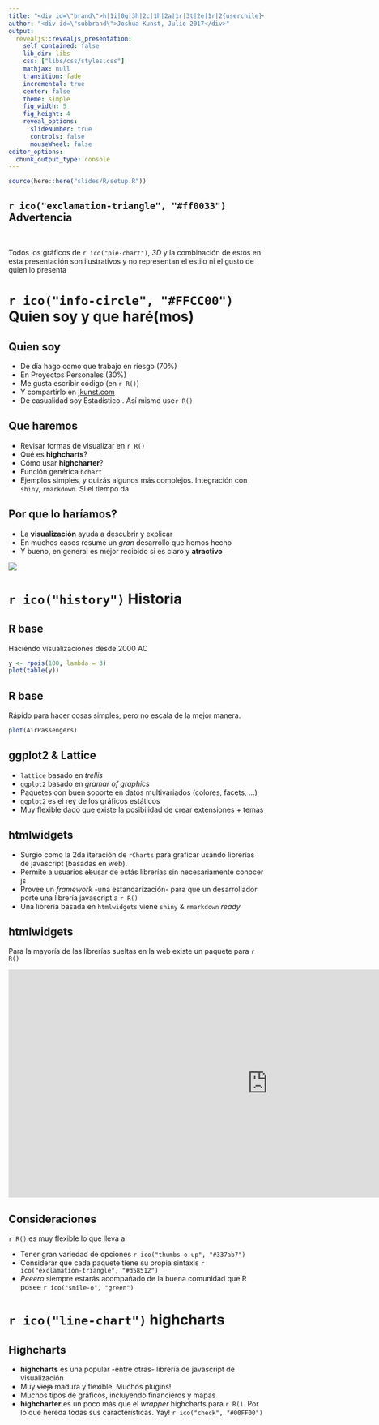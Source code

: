 ```yaml
---
title: "<div id=\"brand\">h|1i|0g|3h|2c|1h|2a|1r|3t|2e|1r|2{userchile}</div>"
author: "<div id=\"subbrand\">Joshua Kunst, Julio 2017</div>"
output:
  revealjs::revealjs_presentation:
    self_contained: false
    lib_dir: libs
    css: ["libs/css/styles.css"]
    mathjax: null
    transition: fade
    incremental: true
    center: false
    theme: simple
    fig_width: 5
    fig_height: 4
    reveal_options:
      slideNumber: true
      controls: false
      mouseWheel: false
editor_options: 
  chunk_output_type: console
---
```


```r
source(here::here("slides/R/setup.R"))
```

## `r ico("exclamation-triangle", "#ff0033")` Advertencia 

<script>
(function (H) {
    H.wrap(H.Pointer.prototype, 'normalize', function (proceed, e) {
        var e = proceed.call(this,e);
        var zoom = Reveal.getScale();
        if(zoom>1) {
        var positionX = e.pageX - e.chartX;
        var positionY = e.pageY - e.chartY;
        e.chartX = Math.round((e.pageX - positionX*zoom)/zoom);
        e.chartY = Math.round((e.pageY - positionY*zoom)/zoom); 
        } else {
          e.chartX = Math.round(e.chartX/zoom);
          e.chartY = Math.round(e.chartY/zoom);
        }
      return e;
    });
}(Highcharts));
</script>


<br>

Todos los gráficos de `r ico("pie-chart")`, _3D_ y la combinación de estos 
en esta presentación son ilustrativos y no representan el 
estilo ni el gusto de quien lo presenta


# `r ico("info-circle", "#FFCC00")` Quien soy y que haré(mos) { .center .white data-background="https://i.giphy.com/3o7GVDAkLp4cEMbzwc.gif" }

## Quien soy

- De día hago como que trabajo en riesgo (70%)
- En Proyectos Personales (30%)
- Me gusta escribir código (en `r R()`)
- Y compartirlo en [jkunst.com](http://jkunst.com)
- De casualidad soy Estadístico <span class="fragment">. Así mismo use`r R()`</span>

## Que haremos

- Revisar formas de visualizar en `r R()`
- Qué es __highcharts__?
- Cómo usar __highcharter__?
- Función genérica `hchart`
- Ejemplos simples<span class="fragment">, y quizás algunos más complejos</span><span class="fragment">. Integración con `shiny`<span class="fragment">, `rmarkdown`</span><span class="fragment">. Si el tiempo da</span>

## Por que lo haríamos?

- La __visualización__ ayuda a descubrir y explicar
- En muchos casos resume un _gran_ desarrollo que hemos hecho
- Y bueno, en general es mejor recibido si es claro y __atractivo__

<span class="fragment">![](img/joewink.gif)</span>

# `r ico("history")` Historia { .right .white data-background="img/oldpc.gif"}

## R base

Haciendo visualizaciones desde 2000 AC

```r
y <- rpois(100, lambda = 3)
plot(table(y))
```

## R base

Rápido para hacer cosas simples, pero no escala de la mejor manera.

```r
plot(AirPassengers)
```

## ggplot2 & Lattice

- `lattice` basado en _trellis_
- `ggplot2` basado en _gramar of graphics_
- Paquetes con buen soporte en datos multivariados (colores, facets, ...)
- `ggplot2` es el rey de los gráficos estáticos
- Muy flexible dado que existe la posibilidad de crear extensiones + temas

## htmlwidgets

- Surgió como la 2da iteración de `rCharts` para graficar usando 
librerías de javascript (basadas en web).
- Permite a usuarios ~~ab~~usar de estás librerías sin necesariamente conocer js
- Provee un _framework_ -una estandarización- para que un desarrollador
porte una librería javascript a `r R()`
- Una librería basada en `htmlwidgets` viene `shiny` & `rmarkdown` _ready_

## htmlwidgets

Para la mayoría de las librerías sueltas en la web existe un paquete para `r R()`

<iframe src="http://gallery.htmlwidgets.org/" height="450" width="1024" frameborder="0" scrolling="yes"></iframe>

## Consideraciones

`r R()` es muy flexible lo que lleva a:

- Tener gran variedad de opciones `r ico("thumbs-o-up", "#337ab7")`
- Considerar que cada paquete tiene su propia sintaxis `r ico("exclamation-triangle", "#d58512")`
- _Peeero_ siempre estarás acompañado de la buena comunidad que R posee `r ico("smile-o", "green")`

# `r ico("line-chart")` highcharts { .left .white data-background-iframe="demo_0.html" }

## Highcharts 

- __highcharts__ es una popular -entre otras- librería de javascript de visualización
- Muy ~~vieja~~ madura y flexible. Muchos plugins! 
- Muchos tipos de gráficos<span class="fragment">, incluyendo financieros y mapas</span>
- __highcharter__ es un poco más que el _wrapper_ highcharts para `r R()`<span class="fragment">. Por lo que hereda
todas sus características. Yay! `r ico("check", "#00FF00")`</span>


